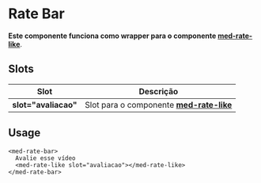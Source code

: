 
<Meta title="Components/Core/Rate Bar/Usage" />

# Rate Bar

**Este componente funciona como wrapper para o componente [med-rate-like](http://desenv.ordomederi.com/med-components/?path=/story/components-global-rate-like--default)**.

## Slots

| Slot                 | Descrição                                                                                                                                 |
| -------------------- | ----------------------------------------------------------------------------------------------------------------------------------------- |
| **slot="avaliacao"** | Slot para o componente **[med-rate-like](http://desenv.ordomederi.com/med-components/?path=/story/components-global-rate-like--default)** |

## Usage

```
<med-rate-bar>
  Avalie esse vídeo
  <med-rate-like slot="avaliacao"></med-rate-like>
</med-rate-bar>
```
